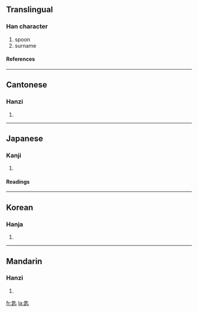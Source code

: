 ==Translingual==
===Han character===
{{Han char|rad=匕|as=09|sn=11|four=6180<sub>1</sub>|canj=日人心 (AOP)}}
# spoon
# surname
====References====
{{Han ref|kx=0153.050|dkj=02590|dj=0344.200|hdz=10263.020|uh=5319|ud=21273|bh=B0CD|bd=45261}}
----
==Cantonese==
===Hanzi===
{{yue-hanzi|jyut=|y=chi4, si4}}
# {{defn|Cantonese}}
----
==Japanese==
===Kanji===
{{ja-kanji|grade=|rs=匕09}}
# {{defn|Japanese}} 
====Readings====
{{ja-readings|on=[[し]] (shi), [[じ]] (ji)|kun=[[さじ]] (saji)}}
----
==Korean==
===Hanja===
{{ko-hanja|hangeul=시|rv=si|mr=si}}
# {{defn|Korean}}
----
==Mandarin==
===Hanzi===
{{cmn-hanzi|pin=[[chí]] ([[chi2]])|wg=ch'ih<sup>2</sup>}}
# {{defn|Mandarin}}

[[fr:匙]]
[[la:匙]]